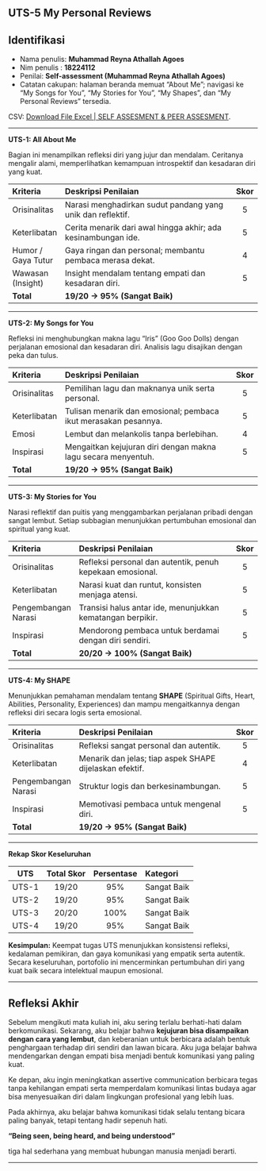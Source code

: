 ## UTS-5 My Personal Reviews


## Identifikasi

* Nama penulis: **Muhammad Reyna Athallah Agoes**
* Nim penulis : **18224112** 
* Penilai: **Self-assessment (Muhammad Reyna Athallah Agoes)**
* Catatan cakupan: halaman beranda memuat “About Me”; navigasi ke “My Songs for You”, “My Stories for You”, “My Shapes”, dan “My Personal Reviews” tersedia.

CSV: [Download File Excel | SELF ASSESMENT & PEER ASSESMENT](sandbox:/mnt/data/UTS-5_skor.xlsv).

---


**UTS-1: All About Me**

Bagian ini menampilkan refleksi diri yang jujur dan mendalam. Ceritanya mengalir alami, memperlihatkan kemampuan introspektif dan kesadaran diri yang kuat.

| Kriteria           | Deskripsi Penilaian                                                        | Skor |
|:-------------------|:---------------------------------------------------------------------------|:---:|
| Orisinalitas       | Narasi menghadirkan sudut pandang yang unik dan reflektif.                |  5  |
| Keterlibatan       | Cerita menarik dari awal hingga akhir; ada kesinambungan ide.             |  5  |
| Humor / Gaya Tutur | Gaya ringan dan personal; membantu pembaca merasa dekat.                  |  4  |
| Wawasan (Insight)  | Insight mendalam tentang empati dan kesadaran diri.                       |  5  |
| **Total**          | **19/20 → 95% (Sangat Baik)**                                             |     |

---

**UTS-2: My Songs for You**

Refleksi ini menghubungkan makna lagu “Iris” (Goo Goo Dolls) dengan perjalanan emosional dan kesadaran diri. Analisis lagu disajikan dengan peka dan tulus.

| Kriteria      | Deskripsi Penilaian                                                             | Skor |
|:--------------|:--------------------------------------------------------------------------------|:---:|
| Orisinalitas  | Pemilihan lagu dan maknanya unik serta personal.                               |  5  |
| Keterlibatan  | Tulisan menarik dan emosional; pembaca ikut merasakan pesannya.                |  5  |
| Emosi         | Lembut dan melankolis tanpa berlebihan.                                        |  4  |
| Inspirasi     | Mengaitkan kejujuran diri dengan makna lagu secara menyentuh.                  |  5  |
| **Total**     | **19/20 → 95% (Sangat Baik)**                                                  |     |

---

**UTS-3: My Stories for You**

Narasi reflektif dan puitis yang menggambarkan perjalanan pribadi dengan sangat lembut. Setiap subbagian menunjukkan pertumbuhan emosional dan spiritual yang kuat.

| Kriteria              | Deskripsi Penilaian                                                     | Skor |
|:----------------------|:------------------------------------------------------------------------|:---:|
| Orisinalitas          | Refleksi personal dan autentik, penuh kepekaan emosional.              |  5  |
| Keterlibatan          | Narasi kuat dan runtut, konsisten menjaga atensi.                      |  5  |
| Pengembangan Narasi   | Transisi halus antar ide, menunjukkan kematangan berpikir.             |  5  |
| Inspirasi             | Mendorong pembaca untuk berdamai dengan diri sendiri.                  |  5  |
| **Total**             | **20/20 → 100% (Sangat Baik)**                                         |     |

---

**UTS-4: My SHAPE**

Menunjukkan pemahaman mendalam tentang **SHAPE** (Spiritual Gifts, Heart, Abilities, Personality, Experiences) dan mampu mengaitkannya dengan refleksi diri secara logis serta emosional.

| Kriteria              | Deskripsi Penilaian                                                     | Skor |
|:----------------------|:------------------------------------------------------------------------|:---:|
| Orisinalitas          | Refleksi sangat personal dan autentik.                                 |  5  |
| Keterlibatan          | Menarik dan jelas; tiap aspek SHAPE dijelaskan efektif.                |  4  |
| Pengembangan Narasi   | Struktur logis dan berkesinambungan.                                   |  5  |
| Inspirasi             | Memotivasi pembaca untuk mengenal diri.                                |  5  |
| **Total**             | **19/20 → 95% (Sangat Baik)**                                          |     |

---

**Rekap Skor Keseluruhan**

| UTS   | Total Skor | Persentase | Kategori      |
|:-----:|:----------:|:----------:|:--------------|
| UTS-1 |   19/20    |    95%     | Sangat Baik   |
| UTS-2 |   19/20    |    95%     | Sangat Baik   |
| UTS-3 |   20/20    |   100%     | Sangat Baik   |
| UTS-4 |   19/20    |    95%     | Sangat Baik   |

**Kesimpulan:** Keempat tugas UTS menunjukkan konsistensi refleksi, kedalaman pemikiran, dan gaya komunikasi yang empatik serta autentik. Secara keseluruhan, portofolio ini mencerminkan pertumbuhan diri yang kuat baik secara intelektual maupun emosional.

---

## Refleksi Akhir

Sebelum mengikuti mata kuliah ini, aku sering terlalu berhati-hati dalam berkomunikasi. Sekarang, aku belajar bahwa **kejujuran bisa disampaikan dengan cara yang lembut**, dan keberanian untuk berbicara adalah bentuk penghargaan terhadap diri sendiri dan lawan bicara. Aku juga belajar bahwa mendengarkan dengan empati bisa menjadi bentuk komunikasi yang paling kuat.

Ke depan, aku ingin meningkatkan assertive communication berbicara tegas tanpa kehilangan empati  serta memperdalam komunikasi lintas budaya agar bisa menyesuaikan diri dalam lingkungan profesional yang lebih luas.

Pada akhirnya, aku belajar bahwa komunikasi tidak selalu tentang bicara paling banyak, tetapi tentang hadir sepenuh hati.

 **"Being seen, being heard, and being understood"** 
 
 tiga hal sederhana yang membuat hubungan manusia menjadi berarti.

---
